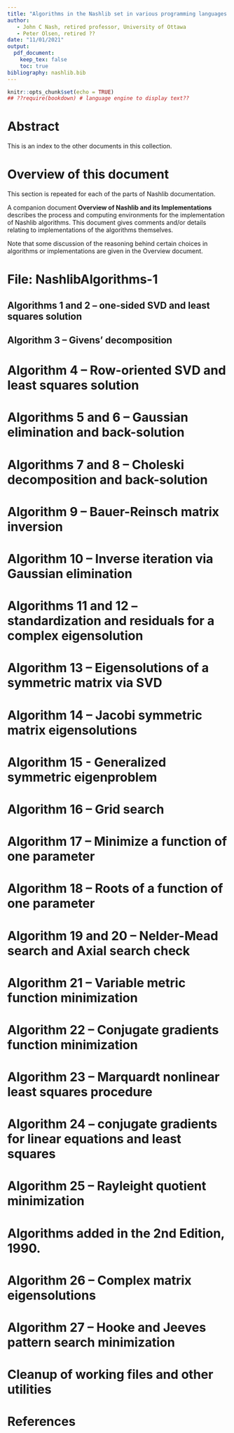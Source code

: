 ```yaml
---
title: "Algorithms in the Nashlib set in various programming languages -- Index"
author: 
   - John C Nash, retired professor, University of Ottawa
   - Peter Olsen, retired ??
date: "11/01/2021"
output: 
  pdf_document:
    keep_tex: false
    toc: true
bibliography: nashlib.bib
---
```


```r
knitr::opts_chunk$set(echo = TRUE)
## ??require(bookdown) # language engine to display text??
```

# Abstract

This is an index to the other documents in this 
collection.


# Overview of this document

This section is repeated for each of the parts of
Nashlib documentation.

A companion document **Overview of Nashlib and its Implementations** describes the
process and computing environments for the implementation of Nashlib algorithms.
This document gives comments and/or details relating to implementations of
the algorithms themselves.

Note that some discussion of the reasoning behind certain choices in algorithms or
implementations are given in the Overview document.

# File: NashlibAlgorithms-1

## Algorithms 1 and 2 -- one-sided SVD and least squares solution

## Algorithm 3 -- Givens' decomposition


# Algorithm 4 -- Row-oriented SVD and least squares solution



# Algorithms 5 and 6 -- Gaussian elimination and back-solution


# Algorithms 7 and 8 -- Choleski decomposition and back-solution


# Algorithm 9 -- Bauer-Reinsch matrix inversion


# Algorithm 10 -- Inverse iteration via Gaussian elimination


# Algorithms 11 and 12 -- standardization and residuals for a complex eigensolution

# Algorithm 13 -- Eigensolutions of a symmetric matrix via SVD


# Algorithm 14 -- Jacobi symmetric matrix eigensolutions


# Algorithm 15 - Generalized symmetric eigenproblem


# Algorithm 16 -- Grid search


# Algorithm 17 -- Minimize a function of one parameter


# Algorithm 18 -- Roots of a function of one parameter

# Algorithm 19 and 20 -- Nelder-Mead search and Axial search check

# Algorithm 21 -- Variable metric function minimization

# Algorithm 22 -- Conjugate gradients function minimization

# Algorithm 23 -- Marquardt nonlinear least squares procedure

# Algorithm 24 -- conjugate gradients for linear equations and least squares

# Algorithm 25 -- Rayleight quotient minimization

# Algorithms added in the 2nd Edition, 1990.

# Algorithm 26 -- Complex matrix eigensolutions

# Algorithm 27 -- Hooke and Jeeves pattern search minimization



# Cleanup of working files and other utilities

# References